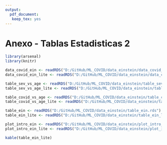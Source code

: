 ```yaml
---
output: 
  pdf_document:
   keep_tex: yes
---
```

\pagebreak

# Anexo - Tablas Estadisticas 2

```r
library(arsenal)
library(knitr)

data_covid_ein <- readRDS("D:/GitHub/ML_COVID/data_einstein/data_covid_ein.rds")
data_covid_ein_lite <- readRDS("D:/GitHub/ML_COVID/data_einstein/data_covid_ein_lite.rds")

table_sev_vs_age <- readRDS("D:/GitHub/ML_COVID/data_einstein/table_sev_vs_age.rds")
table_sev_vs_age_lite <- readRDS("D:/GitHub/ML_COVID/data_einstein/table_sev_vs_age_lite.rds")

table_covid_vs_age <- readRDS("D:/GitHub/ML_COVID/data_einstein/table_covid_vs_age.rds")
table_covid_vs_age_lite <- readRDS("D:/GitHub/ML_COVID/data_einstein/table_covid_vs_age_lite.rds")

table_ein <- readRDS("D:/GitHub/ML_COVID/data_einstein/table_ein.rds")
table_ein_lite <- readRDS("D:/GitHub/ML_COVID/data_einstein/table_ein_lite.rds")

plot_intro_ein <- readRDS("D:/GitHub/ML_COVID/data_einstein/plot_intro_ein.rds")
plot_intro_ein_lite <- readRDS("D:/GitHub/ML_COVID/data_einstein/plot_intro_ein_lite.rds")
```

```r
kable(table_ein_lite)
```


\pagebreak







